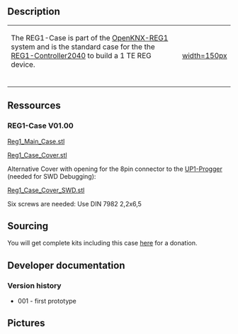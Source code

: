 == Description ==

{|
|-
| 
The REG1-Case is part of the [[OpenKNX-REG1]] system and is the standard case for the the [[REG1-Controller2040]] to build a 1 TE REG device.<br><br>
| [[https://github.com/OpenKNX/OpenKNX-REG1/blob/main/doc/Renderings/OpenKNX_REG1_Base_Teaser_CATIA.png|width=150px]]
|}


== Ressources ==

=== REG1-Case V01.00 ===

[https://github.com/OpenKNX/OpenKNX-REG1/blob/REG1-Case_V01.00/hardware/CAD-Files/Reg1_Main_Case.stl Reg1_Main_Case.stl]

[https://github.com/OpenKNX/OpenKNX-REG1/blob/REG1-Case_V01.00/hardware/CAD-Files/Reg1_Case_Cover.stl Reg1_Case_Cover.stl]

Alternative Cover with opening for the 8pin connector to the [[UP1-Progger]] (needed for SWD Debugging):

[https://github.com/OpenKNX/OpenKNX-REG1/blob/REG1-Case_V01.00/hardware/CAD-Files/Reg1_Case_Cover_SWD.stl Reg1_Case_Cover_SWD.stl]


Six screws are needed: Use DIN 7982 2,2x6,5

== Sourcing  ==

You will get complete kits including this case [http://spenden.openknx.de here] for a donation.


== Developer documentation ==

=== Version history ===

* 001 - first prototype


== Pictures ==

